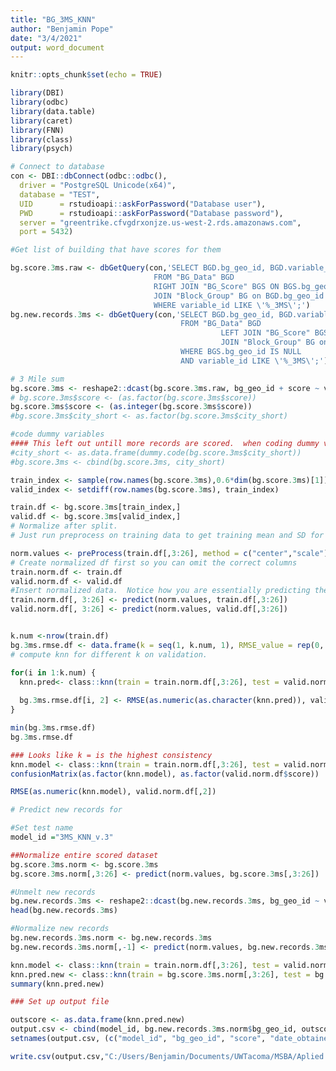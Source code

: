 ```yaml
---
title: "BG_3MS_KNN"
author: "Benjamin Pope"
date: "3/4/2021"
output: word_document
---
```


```r
knitr::opts_chunk$set(echo = TRUE)
```


```r
library(DBI)
library(odbc)
library(data.table)
library(caret)
library(FNN)
library(class)
library(psych)
```

```r
# Connect to database
con <- DBI::dbConnect(odbc::odbc(),
  driver = "PostgreSQL Unicode(x64)",
  database = "TEST",
  UID      = rstudioapi::askForPassword("Database user"),
  PWD      = rstudioapi::askForPassword("Database password"),
  server = "greentrike.cfvgdrxonjze.us-west-2.rds.amazonaws.com",
  port = 5432)
```

```r
#Get list of building that have scores for them 

bg.score.3ms.raw <- dbGetQuery(con,'SELECT BGD.bg_geo_id, BGD.variable_id, BGD.Value,BGS.score
                                FROM "BG_Data" BGD
                                RIGHT JOIN "BG_Score" BGS ON BGS.bg_geo_id = BGD.bg_geo_id
                                JOIN "Block_Group" BG on BGD.bg_geo_id = BG.bg_geo_id
                                WHERE variable_id LIKE \'%_3MS\';')
bg.new.records.3ms <- dbGetQuery(con,'SELECT BGD.bg_geo_id, BGD.variable_id, BGD.Value
                                      FROM "BG_Data" BGD
                                               LEFT JOIN "BG_Score" BGS on BGD.bg_geo_id = BGS.bg_geo_id
                                               JOIN "Block_Group" BG on BGD.bg_geo_id = BG.bg_geo_id
                                      WHERE BGS.bg_geo_id IS NULL
                                      AND variable_id LIKE \'%_3MS\';')
```

```r
# 3 Mile sum 
bg.score.3ms <- reshape2::dcast(bg.score.3ms.raw, bg_geo_id + score ~ variable_id, fun.aggregate = mean)
# bg.score.3ms$score <- (as.factor(bg.score.3ms$score))
bg.score.3ms$score <- (as.integer(bg.score.3ms$score))
#bg.score.3ms$city_short <- as.factor(bg.score.3ms$city_short)

```

```r

#code dummy variables
#### This left out untill more records are scored.  when coding dummy variables need entire set of dummy variables. \
#city_short <- as.data.frame(dummy.code(bg.score.3ms$city_short))
#bg.score.3ms <- cbind(bg.score.3ms, city_short)

```


```r

train_index <- sample(row.names(bg.score.3ms),0.6*dim(bg.score.3ms)[1])
valid_index <- setdiff(row.names(bg.score.3ms), train_index)

train.df <- bg.score.3ms[train_index,]
valid.df <- bg.score.3ms[valid_index,]
# Normalize after split.
# Just run preprocess on training data to get training mean and SD for normalization

norm.values <- preProcess(train.df[,3:26], method = c("center","scale"))
# Create normalized df first so you can omit the correct columns
train.norm.df <- train.df
valid.norm.df <- valid.df
#Insert normalized data.  Notice how you are essentially predicting the Standardization since we have the mean and SD captured already.  
train.norm.df[, 3:26] <- predict(norm.values, train.df[,3:26])
valid.norm.df[, 3:26] <- predict(norm.values, valid.df[,3:26])


k.num <-nrow(train.df)
bg.3ms.rmse.df <- data.frame(k = seq(1, k.num, 1), RMSE_value = rep(0, k.num))
# compute knn for different k on validation.

for(i in 1:k.num) {
  knn.pred<- class::knn(train = train.norm.df[,3:26], test = valid.norm.df[,3:26], cl = train.norm.df[,2],k=i)
  
  bg.3ms.rmse.df[i, 2] <- RMSE(as.numeric(as.character(knn.pred)), valid.norm.df[,2])
}

min(bg.3ms.rmse.df)
bg.3ms.rmse.df

### Looks like k = is the highest consistency 
knn.model <- class::knn(train = train.norm.df[,3:26], test = valid.norm.df[,3:26], cl = train.norm.df[,2],k =8)
confusionMatrix(as.factor(knn.model), as.factor(valid.norm.df$score))

RMSE(as.numeric(knn.model), valid.norm.df[,2])

```

```r
# Predict new records for 

#Set test name
model_id ="3MS_KNN_v.3"

##Normalize entire scored dataset
bg.score.3ms.norm <- bg.score.3ms
bg.score.3ms.norm[,3:26] <- predict(norm.values, bg.score.3ms[,3:26])

#Unmelt new records
bg.new.records.3ms <- reshape2::dcast(bg.new.records.3ms, bg_geo_id ~ variable_id, fun.aggregate = mean)
head(bg.new.records.3ms)

#Normalize new records 
bg.new.records.3ms.norm <- bg.new.records.3ms
bg.new.records.3ms.norm[,-1] <- predict(norm.values, bg.new.records.3ms[,-1])

knn.model <- class::knn(train = train.norm.df[,3:26], test = valid.norm.df[,3:26], cl = train.norm.df[,2],k =4)
knn.pred.new <- class::knn(train = bg.score.3ms.norm[,3:26], test = bg.new.records.3ms.norm[,2:25], cl = bg.score.3ms.norm[,2] ,k=8)
summary(knn.pred.new)

```

```r
### Set up output file

outscore <- as.data.frame(knn.pred.new)
output.csv <- cbind(model_id, bg.new.records.3ms.norm$bg_geo_id, outscore, date())
setnames(output.csv, (c("model_id", "bg_geo_id", "score", "date_obtained")))

write.csv(output.csv,"C:/Users/Benjamin/Documents/UWTacoma/MSBA/Aplied Project with Greentrike/KNN MODELS\\bg_KNN_output_v.3.csv",row.names = FALSE)
```

